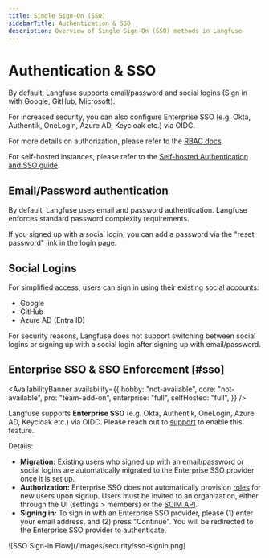 ```yaml
---
title: Single Sign-On (SSO)
sidebarTitle: Authentication & SSO
description: Overview of Single Sign-On (SSO) methods in Langfuse
---
```


# Authentication & SSO

By default, Langfuse supports email/password and social logins (Sign in with Google, GitHub, Microsoft).

For increased security, you can also configure Enterprise SSO (e.g. Okta, Authentik, OneLogin, Azure AD, Keycloak etc.) via OIDC.

<Callout type="info">

For more details on authorization, please refer to the [RBAC docs](/docs/administration/rbac).

</Callout>

<Callout type="info">

For self-hosted instances, please refer to the [Self-hosted Authentication and SSO guide](/self-hosting/security/authentication-and-sso).

</Callout>

## Email/Password authentication

By default, Langfuse uses email and password authentication. Langfuse enforces standard password complexity requirements.

If you signed up with a social login, you can add a password via the "reset password" link in the login page.

## Social Logins

For simplified access, users can sign in using their existing social accounts:

- Google
- GitHub
- Azure AD (Entra ID)

For security reasons, Langfuse does not support switching between social logins or signing up with a social login after signing up with email/password.

## Enterprise SSO & SSO Enforcement [#sso]

<AvailabilityBanner
  availability={{
    hobby: "not-available",
    core: "not-available",
    pro: "team-add-on",
    enterprise: "full",
    selfHosted: "full",
  }}
/>

Langfuse supports **Enterprise SSO** (e.g. Okta, Authentik, OneLogin, Azure AD, Keycloak etc.) via OIDC. Please reach out to [support](/support) to enable this feature.

Details:

- **Migration:** Existing users who signed up with an email/password or social logins are automatically migrated to the Enterprise SSO provider once it is set up.
- **Authorization:** Enterprise SSO does not automatically provision [roles](/docs/administration/rbac) for new users upon signup. Users must be invited to an organization, either through the UI (settings > members) or the [SCIM API](/docs/administration/scim-and-org-api).
- **Signing in:** To sign in with an Enterprise SSO provider, please (1) enter your email address, and (2) press "Continue". You will be redirected to the Enterprise SSO provider to authenticate.

<Frame className="max-w-lg">
  ![SSO Sign-in Flow](/images/security/sso-signin.png)
</Frame>
